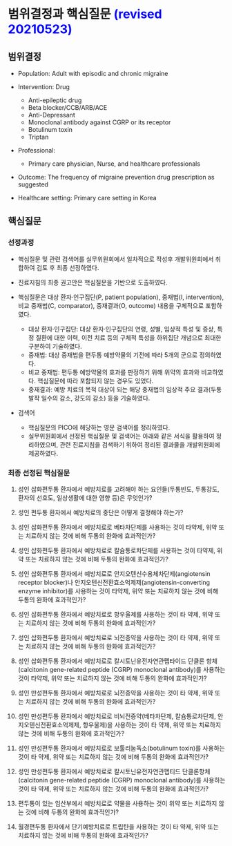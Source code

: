 # 범위결정과 핵심질문 <span style="color:blue;"> (revised 20210523) </span>

## 범위결정  

- Population: Adult with episodic and chronic migraine

- Intervention: Drug 
    - Anti-epileptic drug
    - Beta blocker/CCB/ARB/ACE 
    - Anti-Depressant
    - Monoclonal antibody against CGRP or its receptor
    <!-- 에레누맙은  CGRP R에 대한 항체  -->
    - Botulinum toxin
    - Triptan
    
- Professional: 
    - Primary care physician, Nurse, and healthcare professionals 
    
- Outcome: The frequency of migraine prevention drug prescription as suggested 

- Healthcare setting: Primary care setting in Korea

## 핵심질문 
### 선정과정

- 핵심질문 및 관련 검색어를 실무위원회에서 일차적으로 작성후 개발위원회에서 취합하여 검토 후 최종 선정하였다. 

- 진료지침의 최종 권고안은 핵심질문을 기반으로 도출하였다. 

- 핵심질문은 대상 환자·인구집단(P, patient population), 중재법(I, intervention), 비교 중재법(C, comparator), 중재결과(O, outcome)  내용을 구체적으로 포함하였다.
    + 대상 환자·인구집단: 대상 환자·인구집단의 연령, 성별, 임상적 특성 및 증상, 특정 질환에 대한 이력, 이전 치료 등의 구체적 특성을 하위집단 개념으로 최대한 구분하여 기술하였다.  
    + 중재법: 대상 중재법을 편두통 예방약물의 기전에 따라 5개의 군으로 정의하였다. 
    + 비교 중재법: 편두통 예방약물의 효과를 판정하기 위해 위약의 효과와 비교하였다. 핵심질문에 따라 포함되지 않는 경우도 있었다. 
    + 중재결과: 예방 치료의 목적 대상이 되는 해당 중재법의 임상적 주요 결과(두통 발작 일수의 감소, 강도의 감소) 등을 기술하였다. 

- 검색어
    + 핵심질문의 PICO에 해당하는 영문 검색어를 정리하였다. 
    + 실무위원회에서 선정된 핵심질문 및 검색어는 아래와 같은 서식을 활용하여 정리하였으며, 관련 진료지침을 검색하기 위하여 정리된 결과물을 개발위원회에 제공하였다. 
 

### 최종 선정된 핵심질문

1. 성인 삽화편두통 환자에서 예방치료를 고려해야 하는 요인들(두통빈도, 두통강도, 환자의 선호도, 일상생활에 대한 영향 등)은 무엇인가?

2. 성인 편두통 환자에서 예방치료의 중단은 어떻게 결정해야 하는가?

3. 성인 삽화편두통 환자에서 예방치료로 베타차단제를 사용하는 것이 타약제, 위약 또는 치료하지 않는 것에 비해 두통의 완화에 효과적인가?

4. 성인 삽화편두통 환자에서 예방치료로 칼슘통로차단제를 사용하는 것이 타약제, 위약 또는 치료하지 않는 것에 비해 두통의 완화에 효과적인가?

5. 성인 삽화편두통 환자에서 예방치료로 안지오텐신수용체차단제(angiotensin receptor blocker)나 안지오텐신전환효소억제제(angiotensin-converting enzyme inhibitor)를 사용하는 것이 타약제, 위약 또는 치료하지 않는 것에 비해 두통의 완화에 효과적인가?

6. 성인 삽화편두통 환자에서 예방치료로 항우울제를 사용하는 것이 타 약제, 위약 또는 치료하지 않는 것에 비해 두통의 완화에 효과적인가?

7. 성인 삽화편두통 환자에서 예방치료로 뇌전증약을 사용하는 것이 타 약제, 위약 또는 치료하지 않는 것에 비해 두통의 완화에 효과적인가?

8. 성인 삽화편두통 환자에서 예방치료로 칼시토닌유전자연관펩타이드 단클론 항체 (calcitonin gene-related peptide (CGRP) monoclonal antibody)를 사용하는 것이 타약제, 위약 또는 치료하지 않는 것에 비해 두통의 완화에 효과적인가?

9. 성인 만성편두통 환자에서 예방치료로 뇌전증약을 사용하는 것이 타 약제, 위약 또는 치료하지 않는 것에 비해 두통의 완화에 효과적인가?

10. 성인 만성편두통 환자에서 예방치료로 비뇌전증약(베타차단제, 칼슘통로차단제, 안지오텐신전환효소억제제, 항우울제)을 사용하는 것이 타 약제, 위약 또는 치료하지 않는 것에 비해 두통의 완화에 효과적인가?

11. 성인 만성편두통 환자에서 예방치료로 보툴리눔독소(botulinum toxin)를 사용하는 것이 타 약제, 위약 또는 치료하지 않는 것에 비해 두통의 완화에 효과적인가?

12. 성인 만성편두통 환자에서 예방치료로 칼시토닌유전자연관펩티드 단클론항체 (calcitonin gene-related peptide (CGRP) monoclonal antibody)를 사용하는 것이 타 약제, 위약 또는 치료하지 않는 것에 비해 두통의 완화에 효과적인가?

13. 편두통이 있는 임산부에서 예방치료로 약물을 사용하는 것이 위약 또는 치료하지 않는 것에 비해 두통의 완화에 효과적인가?

14. 월경편두통 환자에서 단기예방치료로 트립탄을 사용하는 것이 타 약제, 위약 또는 치료하지 않는 것에 비해 두통의 완화에 효과적인가?



